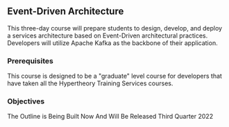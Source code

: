## Event-Driven Architecture
This three-day course will prepare students to design, develop, and deploy a services architecture based on Event-Driven architectural practices.
Developers will utilize Apache Kafka as the backbone of their application.
### Prerequisites
This course is designed to be a "graduate" level course for developers that have taken all the Hypertheory Training Services courses.

### Objectives

<Callout>
  The Outline is Being Built Now And Will Be Released Third Quarter 2022
</Callout>
